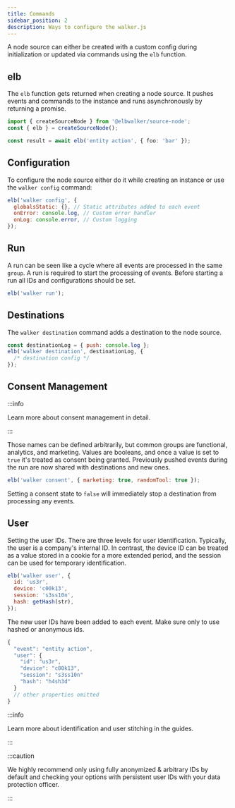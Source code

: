 ```yaml
---
title: Commands
sidebar_position: 2
description: Ways to configure the walker.js
---
```



A node source can either be created with a
custom&nbsp;<Link to="/docs/sources/node/installation#configuration">config</Link>
during initialization or updated via commands using the `elb` function.

## elb

The `elb` function gets returned when creating a node source. It pushes events
and commands to the instance and runs asynchronously by returning a promise.

```ts
import { createSourceNode } from '@elbwalker/source-node';
const { elb } = createSourceNode();

const result = await elb('entity action', { foo: 'bar' });
```

## Configuration

To&nbsp;<Link to="/docs/sources/node/installation#configuration">configure</Link>
the node source either do it while creating an instance or use the
`walker config` command:

```js
elb('walker config', {
  globalsStatic: {}, // Static attributes added to each event
  onError: console.log, // Custom error handler
  onLog: console.error, // Custom logging
});
```

## Run

A run can be seen like a cycle where all events are processed in the same
`group`. A run is required to start the processing of events. Before starting a
run all IDs and configurations should be set.

```js
elb('walker run');
```

## Destinations

The `walker destination` command adds a destination to the node source.

```js
const destinationLog = { push: console.log };
elb('walker destination', destinationLog, {
  /* destination config */
});
```

## Consent Management

:::info

Learn more about&nbsp;<Link to="/docs/guides/consent_management/">consent
management in detail</Link>.

:::

Those names can be defined arbitrarily, but common groups are functional,
analytics, and marketing. Values are booleans, and once a value is set to `true`
it's treated as consent being granted. Previously pushed events during the run
are now shared with destinations and new ones.

```js
elb('walker consent', { marketing: true, randomTool: true });
```

Setting a consent state to `false` will immediately stop a destination from
processing any events.

## User

Setting the user IDs. There are three levels for user identification. Typically,
the user is a company's internal ID. In contrast, the device ID can be treated
as a value stored in a cookie for a more extended period, and the session can be
used for temporary identification.

```js
elb('walker user', {
  id: 'us3r',
  device: 'c00k13',
  session: 's3ss10n',
  hash: getHash(str),
});
```

The new user IDs have been added to each event. Make sure only to use hashed or
anonymous ids.

```js
{
  "event": "entity action",
  "user": {
    "id": "us3r",
    "device": "c00k13",
    "session": "s3ss10n"
    "hash": "h4sh3d"
  }
  // other properties omitted
}
```

:::info

Learn more about identification
and&nbsp;<Link to="/docs/guides/user_stitching">user stitching</Link> in the
guides.

:::

:::caution

We highly recommend only using fully anonymized & arbitrary IDs by default and
checking your options with persistent user IDs with your data protection
officer.

:::
